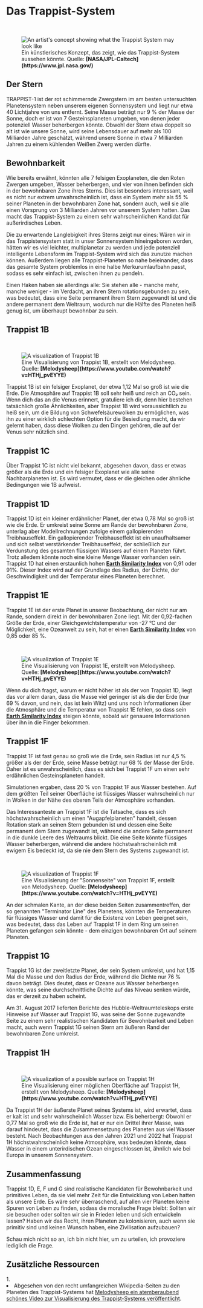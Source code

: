 
# Das Trappist-System

<ReadingTime />

<br/>
<figure>
<Image src={require(".//../../../resources/images/trappist.png")} alt="An artist's concept showing what the Trappist System may look like" />
<figcaption style={{ color: "rgb(156, 156, 156)", fontSize: "14px", marginTop: "2px" }}>Ein künstlerisches Konzept, das zeigt, wie das Trappist-System aussehen könnte. Quelle: <strong>[NASA/JPL-Caltech](https://www.jpl.nasa.gov/)</strong></figcaption>
</figure>

## Der Stern
TRAPPIST-1 ist der rot schimmernde Zwergstern im am besten untersuchten Planetensystem neben unserem eigenen Sonnensystem und liegt nur etwa 40 Lichtjahre von uns entfernt. Seine Masse beträgt nur 9 % der Masse der Sonne, doch er ist von 7 Gesteinsplaneten umgeben, von denen jeder potenziell Wasser beherbergen könnte. Obwohl der Stern etwa doppelt so alt ist wie unsere Sonne, wird seine Lebensdauer auf mehr als 100 Milliarden Jahre geschätzt, während unsere Sonne in etwa 7 Milliarden Jahren zu einem kühlenden Weißen Zwerg werden dürfte.

## Bewohnbarkeit
Wie bereits erwähnt, könnten alle 7 felsigen Exoplaneten, die den Roten Zwergen umgeben, Wasser beherbergen, und vier von ihnen befinden sich in der bewohnbaren Zone ihres Sterns. Dies ist besonders interessant, weil es nicht nur extrem unwahrscheinlich ist, dass ein System mehr als 55 % seiner Planeten in der bewohnbaren Zone hat, sondern auch, weil sie alle einen Vorsprung von 3 Milliarden Jahren vor unserem System hatten. Das macht das Trappist-System zu einem sehr wahrscheinlichen Kandidat für außerirdisches Leben.

Die zu erwartende Langlebigkeit ihres Sterns zeigt nur eines: Wären wir in das Trappistensystem statt in unser Sonnensystem hineingeboren worden, hätten wir es viel leichter, multiplanetar zu werden und jede potenziell intelligente Lebensform im Trappist-System wird sich das zunutze machen können. Außerdem liegen alle Trappist-Planeten so nahe beieinander, dass das gesamte System problemlos in eine halbe Merkurumlaufbahn passt, sodass es sehr einfach ist, zwischen ihnen zu pendeln. 

Einen Haken haben sie allerdings alle: Sie stehen alle - manche mehr, manche weniger - im Verdacht, an ihren Stern rotationsgebunden zu sein, was bedeutet, dass eine Seite permanent ihrem Stern zugewandt ist und die andere permanent dem Weltraum, wodurch nur die Hälfte des Planeten heiß genug ist, um überhaupt bewohnbar zu sein.

## Trappist 1B

<br/>
<figure>
<Image src={require(".//../../../resources/images/trappist1b.png")} alt="A visualization of Trappist 1B" />
<figcaption style={{ color: "rgb(156, 156, 156)", fontSize: "14px", marginTop: "2px" }}>Eine Visualisierung von Trappist 1B, erstellt von Melodysheep. Quelle: <strong>[Melodysheep](https://www.youtube.com/watch?v=HTHj_pvEYYE)</strong></figcaption>
</figure>

Trappist 1B ist ein felsiger Exoplanet, der etwa 1,12 Mal so groß ist wie die Erde. Die Atmosphäre auf Trappist 1B soll sehr heiß und reich an CO₂ sein. Wenn dich das an die Venus erinnert, gratuliere ich dir, denn hier bestehen tatsächlich große Ähnlichkeiten, aber Trappist 1B wird voraussichtlich zu heiß sein, um die Bildung von Schwefelsäurewolken zu ermöglichen, was ihn zu einer wirklich schlechten Option für die Besiedlung macht, da wir gelernt haben, dass diese Wolken zu den Dingen gehören, die auf der Venus sehr nützlich sind.

## Trappist 1C
Über Trappist 1C ist nicht viel bekannt, abgesehen davon, dass er etwas größer als die Erde und ein felsiger Exoplanet wie alle seine Nachbarplaneten ist. Es wird vermutet, dass er die gleichen oder ähnliche Bedingungen wie 1B aufweist.

## Trappist 1D
Trappist 1D ist ein kleiner erdähnlicher Planet, der etwa 0,78 Mal so groß ist wie die Erde. Er umkreist seine Sonne am Rande der bewohnbaren Zone, unterlag aber Modellrechnungen zufolge einem gallopierenden Treibhauseffekt. Ein gallopierender Treibhauseffekt ist ein unaufhaltsamer und sich selbst verstärkender Treibhauseffekt, der schließlich zur Verdunstung des gesamten flüssigen Wassers auf einem Planeten führt. Trotz alledem könnte noch eine kleine Menge Wasser vorhanden sein. Trappist 1D hat einen erstaunlich hohen <strong>[Earth Similarity Index](https://de.wikipedia.org/wiki/Earth_Similarity_Index)</strong> von 0,91 oder 91%. Dieser Index wird auf der Grundlage des Radius, der Dichte, der Geschwindigkeit und der Temperatur eines Planeten berechnet.

## Trappist 1E
Trappist 1E ist der erste Planet in unserer Beobachtung, der nicht nur am Rande, sondern direkt in der bewohnbaren Zone liegt. Mit der 0,92-fachen Größe der Erde, einer Gleichgewichtstemperatur von -27 °C und der Möglichkeit, eine Ozeanwelt zu sein, hat er einen <strong>[Earth Similarity Index](https://de.wikipedia.org/wiki/Earth_Similarity_Index)</strong> von 0,85 oder 85 %. 

<br/>
<figure>
<Image src={require(".//../../../resources/images/trappist1e.png")} alt="A visualization of Trappist 1E" />
<figcaption style={{ color: "rgb(156, 156, 156)", fontSize: "14px", marginTop: "2px" }}>Eine Visualisierung von Trappist 1E, erstellt von Melodysheep. Quelle: <strong>[Melodysheep](https://www.youtube.com/watch?v=HTHj_pvEYYE)</strong></figcaption>
</figure>

Wenn du dich fragst, warum er nicht höher ist als der von Trappist 1D, liegt das vor allem daran, dass die Masse viel geringer ist als die der Erde (nur 69 % davon, und nein, das ist kein Witz) und uns noch Informationen über die Atmosphäre und die Temperatur von Trappist 1E fehlen, so dass sein <strong>[Earth Similarity Index](https://de.wikipedia.org/wiki/Earth_Similarity_Index)</strong> steigen könnte, sobald wir genauere Informationen über ihn in die Finger bekommen.

## Trappist 1F
Trappist 1F ist fast genau so groß wie die Erde, sein Radius ist nur 4,5 % größer als der der Erde, seine Masse beträgt nur 68 % der Masse der Erde. Daher ist es unwahrscheinlich, dass es sich bei Trappist 1F um einen sehr erdähnlichen Gesteinsplaneten handelt.

Simulationen ergaben, dass 20 % von Trappist 1F aus Wasser bestehen. Auf dem größten Teil seiner Oberfläche ist flüssiges Wasser wahrscheinlich nur in Wolken in der Nähe des oberen Teils der Atmosphäre vorhanden.

Das Interessanteste an Trappist 1F ist die Tatsache, dass es sich höchstwahrscheinlich um einen "Augapfelplaneten" handelt, dessen Rotation stark an seinen Stern gebunden ist und dessen eine Seite permanent dem Stern zugewandt ist, während die andere Seite permanent in die dunkle Leere des Weltraums blickt. Die eine Seite könnte flüssiges Wasser beherbergen, während die andere höchstwahrscheinlich mit ewigem Eis bedeckt ist, da sie nie dem Stern des Systems zugewandt ist.

<br/>
<figure>
<Image src={require(".//../../../resources/images/hero5.png")} alt="A visualization of Trappist 1F" />
<figcaption style={{ color: "rgb(156, 156, 156)", fontSize: "14px", marginTop: "2px" }}>Eine Visualisierung der "Sonnenseite" von Trappist 1F, erstellt von Melodysheep. Quelle: <strong>[Melodysheep](https://www.youtube.com/watch?v=HTHj_pvEYYE)</strong></figcaption>
</figure>

An der schmalen Kante, an der diese beiden Seiten zusammentreffen, der so genannten "Terminator Line" des Planetens, könnten die Temperaturen für flüssiges Wasser und damit für die Existenz von Leben geeignet sein, was bedeutet, dass das Leben auf Trappist 1F in dem Ring um seinen Planeten gefangen sein könnte - dem einzigen bewohnbaren Ort auf seinem Planeten.

## Trappist 1G
Trappist 1G ist der zweitletzte Planet, der sein System umkreist, und hat 1,15 Mal die Masse und den Radius der Erde, während die Dichte nur 76 % davon beträgt. Dies deutet, dass er Ozeane aus Wasser beherbergen könnte, was seine durchschnittliche Dichte auf das Niveau senken würde, das er derzeit zu haben scheint. 

Am 31. August 2017 lieferten Berichte des Hubble-Weltraumteleskops erste Hinweise auf Wasser auf Trappist 1G, was seine der Sonne zugewandte Seite zu einem sehr realistischen Kandidaten für Bewohnbarkeit und Leben macht, auch wenn Trappist 1G seinen Stern am äußeren Rand der bewohnbaren Zone umkreist.

## Trappist 1H

<br/>
<figure>
<Image src={require(".//../../../resources/images/hero15.png")} alt="A visualization of a possible surface on Trappist 1H" />
<figcaption style={{ color: "rgb(156, 156, 156)", fontSize: "14px", marginTop: "2px" }}>Eine Visualisierung einer möglichen Oberfläche auf Trappist 1H, erstellt von Melodysheep. Quelle: <strong>[Melodysheep](https://www.youtube.com/watch?v=HTHj_pvEYYE)</strong></figcaption>
</figure>

Da Trappist 1H der äußerste Planet seines Systems ist, wird erwartet, dass er kalt ist und sehr wahrscheinlich Wasser bzw. Eis beherbergt: Obwohl er 0,77 Mal so groß wie die Erde ist, hat er nur ein Drittel ihrer Masse, was darauf hindeutet, dass die Zusammensetzung des Planeten aus viel Wasser besteht. Nach Beobachtungen aus den Jahren 2021 und 2022 hat Trappist 1H höchstwahrscheinlich keine Atmosphäre, was bedeuten könnte, dass Wasser in einem unterirdischen Ozean eingeschlossen ist, ähnlich wie bei Europa in unserem Sonnensystem.

## Zusammenfassung
Trappist 1D, E, F und G sind realistische Kandidaten für Bewohnbarkeit und primitives Leben, da sie viel mehr Zeit für die Entwicklung von Leben hatten als unsere Erde. Es wäre sehr überraschend, auf allen vier Planeten keine Spuren von Leben zu finden, sodass die moralische Frage bleibt: Sollten wir sie besuchen oder sollten wir sie in Frieden leben und sich entwickeln lassen? Haben wir das Recht, ihren Planeten zu kolonisieren, auch wenn sie primitiv sind und keinen Wunsch haben, eine Zivilisation aufzubauen?

Schau mich nicht so an, ich bin nicht hier, um zu urteilen, ich provoziere lediglich die Frage.


## Zusätzliche Ressourcen
<AdditionalResources>
  <div>
    <span>1. </span><li>Abgesehen von den recht umfangreichen Wikipedia-Seiten zu den Planeten des Trappist-Systems hat <a href="https://youtu.be/HTHj_pvEYYE?t=586" target="_blank">Melodysheep ein atemberaubend schönes Video zur Visualisierung des Trappist-Systems veröffentlicht</a>.</li>
  </div>
</AdditionalResources>


<Analytics />
